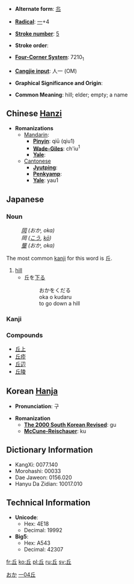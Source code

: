 * '''Alternate form''': [[丠]]

* '''[[Wiktionary:Chinese radical index| Radical]]''': [[Wiktionary:Chinese radical index 一|一]]+4

* '''[[Wiktionary:Chinese total strokes index|Stroke number]]''': [[Wiktionary:Chinese total strokes index 5|5]]

* '''Stroke order''': 

* '''[[Wiktionary:Chinese four corner index|Four-Corner System]]''': 7210<sub>1</sub>

* '''[[Wiktionary:Chinese Cangjie index|Cangjie input]]''': 人一 (OM)

* '''Graphical Significance and Origin''': 

* '''Common Meaning''': hill; elder; empty; a name



== Chinese [[Hanzi]] ==

* '''Romanizations'''
** [[Mandarin]]:
*** '''[[Pinyin]]''': qiū (qiu1)
*** '''[[Wade-Giles]]''': ch'iu<sup>1</sup>
*** '''[[Yale]]''': 
**[[Cantonese]]
***'''[[Jyutping]]''':
***'''[[Penkyamp]]''': 
***'''[[Yale]]''': yau1



==Japanese==
[[Category:Japanese language|おか]]
===Noun===
{{janoun|おか|oka}}
:''[[岡]] (おか, oka)''
:''岡 ([[こう]], [[kō]])''
:''[[壟]] (おか, oka)''

The most common [[kanji]] for this word is 丘.
# [[hill]]
#*丘を[[下る]]
#*:おかをくだる
#*:oka o kudaru
#*:to go down a hill

===Kanji===
{{kanji|[[きゅう]] ([[kyū]])|[[おか]] ([[oka]])}}
===Compounds===
*[[丘上]]
*[[丘疹]]
*[[丘辺]]
*[[丘陵]]




== Korean [[Hanja]] ==

* '''Pronunciation''': 구

* '''Romanization'''
** '''[[The 2000 South Korean Revised Romanization|The 2000 South Korean Revised]]''': gu
** '''[[McCune-Reischauer]]''': ku


== Dictionary Information ==

* KangXi: 0077.140
* Morohashi: 00033
* Dae Jaweon: 0156.020
* Hanyu Da Zidian: 10017.010

== Technical Information ==

* '''Unicode''':
** Hex: 4E18
** Decimal: 19992
* '''Big5''':
** Hex: A543
** Decimal: 42307

[[Category:Japanese kanji|一04丘]]

[[fr:丘]]
[[ko:丘]]
[[pl:丘]]
[[ru:丘]]
[[sv:丘]]